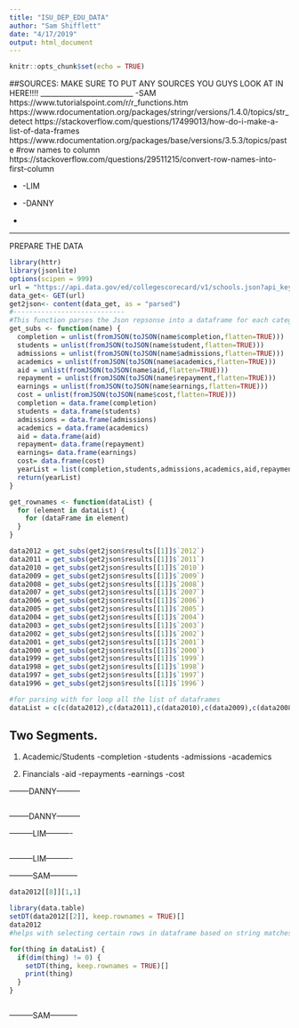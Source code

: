 ```yaml
---
title: "ISU_DEP_EDU_DATA"
author: "Sam Shifflett"
date: "4/17/2019"
output: html_document
---
```


```r
knitr::opts_chunk$set(echo = TRUE)
```

##SOURCES:
MAKE SURE TO PUT ANY SOURCES YOU GUYS LOOK AT IN HERE!!!!
__________________________
-SAM
https://www.tutorialspoint.com/r/r_functions.htm
https://www.rdocumentation.org/packages/stringr/versions/1.4.0/topics/str_detect
https://stackoverflow.com/questions/17499013/how-do-i-make-a-list-of-data-frames
https://www.rdocumentation.org/packages/base/versions/3.5.3/topics/paste
#row names to column
https://stackoverflow.com/questions/29511215/convert-row-names-into-first-column

-
-LIM

-
-DANNY

-

__________________________

PREPARE THE DATA
```r
library(httr)
library(jsonlite)
options(scipen = 999)
url = "https://api.data.gov/ed/collegescorecard/v1/schools.json?api_key=KYthZktaAwB5CMGp9Keyl3raXpb6CS43CaMhbLkr&school.name=Iowa%20State%20University"
data_get<- GET(url)
get2json<- content(data_get, as = "parsed")
#----------------------------
#This function parses the Json repsonse into a dataframe for each category that we are analyzing
get_subs <- function(name) {
  completion = unlist(fromJSON(toJSON(name$completion,flatten=TRUE)))
  students = unlist(fromJSON(toJSON(name$student,flatten=TRUE)))
  admissions = unlist(fromJSON(toJSON(name$admissions,flatten=TRUE)))
  academics = unlist(fromJSON(toJSON(name$academics,flatten=TRUE)))
  aid = unlist(fromJSON(toJSON(name$aid,flatten=TRUE)))
  repayment = unlist(fromJSON(toJSON(name$repayment,flatten=TRUE)))
  earnings = unlist(fromJSON(toJSON(name$earnings,flatten=TRUE)))
  cost = unlist(fromJSON(toJSON(name$cost,flatten=TRUE)))
  completion = data.frame(completion)
  students = data.frame(students)
  admissions = data.frame(admissions)
  academics = data.frame(academics)
  aid = data.frame(aid)
  repayment= data.frame(repayment)
  earnings= data.frame(earnings)
  cost= data.frame(cost)
  yearList = list(completion,students,admissions,academics,aid,repayment,earnings,cost)
  return(yearList)
}

get_rownames <- function(dataList) {
  for (element in dataList) {
    for (dataFrame in element)
  }
}

data2012 = get_subs(get2json$results[[1]]$`2012`)
data2011 = get_subs(get2json$results[[1]]$`2011`)
data2010 = get_subs(get2json$results[[1]]$`2010`)
data2009 = get_subs(get2json$results[[1]]$`2009`)
data2008 = get_subs(get2json$results[[1]]$`2008`)
data2007 = get_subs(get2json$results[[1]]$`2007`)
data2006 = get_subs(get2json$results[[1]]$`2006`)
data2005 = get_subs(get2json$results[[1]]$`2005`)
data2004 = get_subs(get2json$results[[1]]$`2004`)
data2003 = get_subs(get2json$results[[1]]$`2003`)
data2002 = get_subs(get2json$results[[1]]$`2002`)
data2001 = get_subs(get2json$results[[1]]$`2001`)
data2000 = get_subs(get2json$results[[1]]$`2000`)
data1999 = get_subs(get2json$results[[1]]$`1999`)
data1998 = get_subs(get2json$results[[1]]$`1998`)
data1997 = get_subs(get2json$results[[1]]$`1997`)
data1996 = get_subs(get2json$results[[1]]$`1996`)

#for parsing with for loop all the list of dataframes
dataList = c(c(data2012),c(data2011),c(data2010),c(data2009),c(data2008),c(data2007),c(data2006),c(data2005),c(data2004),c(data2003),c(data2002),c(data2001),c(data2000),c(data1999),c(data1998),c(data1997),c(data1996))

```

## Two Segments.
1) Academic/Students
  -completion
  -students
  -admissions
  -academics
  
2) Financials
  -aid
  -repayments
  -earnings
  -cost

--------DANNY---------
```r


```
--------DANNY---------

---------LIM----------
```r


```
---------LIM----------

---------SAM-----------
```r
data2012[[8]][1,1]

library(data.table)
setDT(data2012[[2]], keep.rownames = TRUE)[]
data2012
#helps with selecting certain rows in dataframe based on string matches

for(thing in dataList) {
  if(dim(thing) != 0) {
    setDT(thing, keep.rownames = TRUE)[]
    print(thing)
  }
}



```
---------SAM-----------